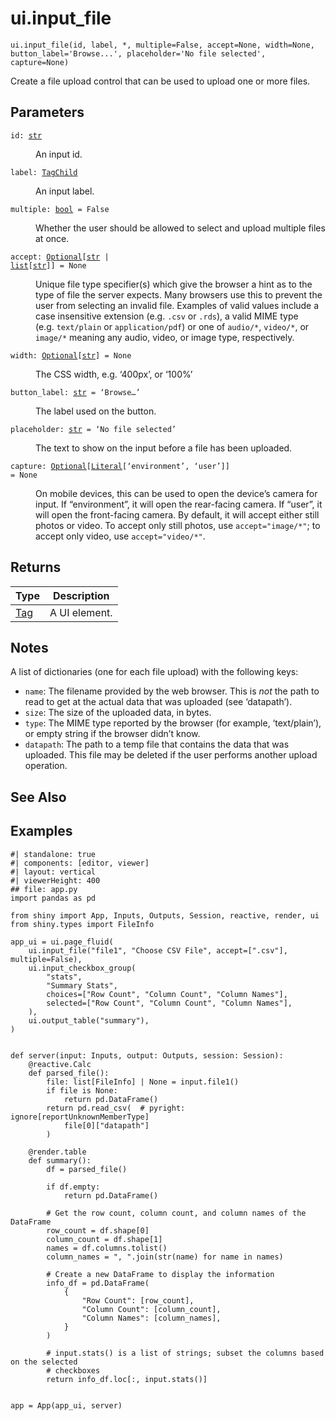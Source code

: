 # ui.input_file { #shiny.ui.input_file }

`ui.input_file(id, label, *, multiple=False, accept=None, width=None, button_label='Browse...', placeholder='No file selected', capture=None)`

Create a file upload control that can be used to upload one or more files.

## Parameters

<code><span class="parameter-name">id</span><span class="parameter-annotation-sep">:</span> <span class="parameter-annotation">[str](`str`)</span></code>

:   An input id.

<code><span class="parameter-name">label</span><span class="parameter-annotation-sep">:</span> <span class="parameter-annotation">[TagChild](`htmltools.TagChild`)</span></code>

:   An input label.

<code><span class="parameter-name">multiple</span><span class="parameter-annotation-sep">:</span> <span class="parameter-annotation">[bool](`bool`)</span> <span class="parameter-default-sep">=</span> <span class="parameter-default">False</span></code>

:   Whether the user should be allowed to select and upload multiple files at once.

<code><span class="parameter-name">accept</span><span class="parameter-annotation-sep">:</span> <span class="parameter-annotation">[Optional](`typing.Optional`)\[[str](`str`) \| [list](`list`)\[[str](`str`)\]\]</span> <span class="parameter-default-sep">=</span> <span class="parameter-default">None</span></code>

:   Unique file type specifier(s) which give the browser a hint as to the type of
    file the server expects. Many browsers use this to prevent the user from
    selecting an invalid file. Examples of valid values include a case insensitive
    extension (e.g. ``.csv`` or ``.rds``), a valid MIME type (e.g. ``text/plain`` or
    ``application/pdf``) or one of ``audio/*``, ``video/*``, or ``image/*`` meaning
    any audio, video, or image type, respectively.

<code><span class="parameter-name">width</span><span class="parameter-annotation-sep">:</span> <span class="parameter-annotation">[Optional](`typing.Optional`)\[[str](`str`)\]</span> <span class="parameter-default-sep">=</span> <span class="parameter-default">None</span></code>

:   The CSS width, e.g. '400px', or '100%'

<code><span class="parameter-name">button_label</span><span class="parameter-annotation-sep">:</span> <span class="parameter-annotation">[str](`str`)</span> <span class="parameter-default-sep">=</span> <span class="parameter-default">'Browse...'</span></code>

:   The label used on the button.

<code><span class="parameter-name">placeholder</span><span class="parameter-annotation-sep">:</span> <span class="parameter-annotation">[str](`str`)</span> <span class="parameter-default-sep">=</span> <span class="parameter-default">'No file selected'</span></code>

:   The text to show on the input before a file has been uploaded.

<code><span class="parameter-name">capture</span><span class="parameter-annotation-sep">:</span> <span class="parameter-annotation">[Optional](`typing.Optional`)\[[Literal](`typing.Literal`)\['environment', 'user'\]\]</span> <span class="parameter-default-sep">=</span> <span class="parameter-default">None</span></code>

:   On mobile devices, this can be used to open the device's camera for input. If
    "environment", it will open the rear-facing camera. If "user", it will open the
    front-facing camera. By default, it will accept either still photos or video. To
    accept only still photos, use ``accept="image/*"``; to accept only video, use
    ``accept="video/*"``.

## Returns

| Type                   | Description   |
|------------------------|---------------|
| [Tag](`htmltools.Tag`) | A UI element. |

## Notes


::: {.callout-note title="Server value"}
A list of dictionaries (one for each file upload) with the following keys:

* ``name``: The filename provided by the web browser. This is *not* the path to read
    to get at the actual data that was uploaded (see 'datapath').
* ``size``: The size of the uploaded data, in bytes.
* ``type``: The MIME type reported by the browser (for example, 'text/plain'), or
    empty string if the browser didn't know.
* ``datapath``: The path to a temp file that contains the data that was uploaded.
    This file may be deleted if the user performs another upload operation.
:::



## See Also

[](:func:`~shiny.ui.download_button`)

## Examples


```shinylive-python
#| standalone: true
#| components: [editor, viewer]
#| layout: vertical
#| viewerHeight: 400
## file: app.py
import pandas as pd

from shiny import App, Inputs, Outputs, Session, reactive, render, ui
from shiny.types import FileInfo

app_ui = ui.page_fluid(
    ui.input_file("file1", "Choose CSV File", accept=[".csv"], multiple=False),
    ui.input_checkbox_group(
        "stats",
        "Summary Stats",
        choices=["Row Count", "Column Count", "Column Names"],
        selected=["Row Count", "Column Count", "Column Names"],
    ),
    ui.output_table("summary"),
)


def server(input: Inputs, output: Outputs, session: Session):
    @reactive.Calc
    def parsed_file():
        file: list[FileInfo] | None = input.file1()
        if file is None:
            return pd.DataFrame()
        return pd.read_csv(  # pyright: ignore[reportUnknownMemberType]
            file[0]["datapath"]
        )

    @render.table
    def summary():
        df = parsed_file()

        if df.empty:
            return pd.DataFrame()

        # Get the row count, column count, and column names of the DataFrame
        row_count = df.shape[0]
        column_count = df.shape[1]
        names = df.columns.tolist()
        column_names = ", ".join(str(name) for name in names)

        # Create a new DataFrame to display the information
        info_df = pd.DataFrame(
            {
                "Row Count": [row_count],
                "Column Count": [column_count],
                "Column Names": [column_names],
            }
        )

        # input.stats() is a list of strings; subset the columns based on the selected
        # checkboxes
        return info_df.loc[:, input.stats()]


app = App(app_ui, server)

```

